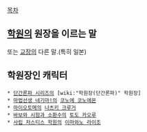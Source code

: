 [[목차]]

== [[학원]]의 원장을 이르는 말 == 
또는 [[교장]]의 다른 말.(특히 일본)

== 학원장인 캐릭터 ==
 * [[단간론파 시리즈]]의 [wiki:"학원장(단간론파)" 학원장]
 * [[마법선생 네기마!]]의 [[코노에 코노에몬]]
 * [[마이오토메]]의 [[나츠키 크루거]]
 * [[바보와 시험과 소환수]]의 [[토도 카오루]]
 * [[사립 저스티스 학원]]의 [[이마와노 라이조]]
